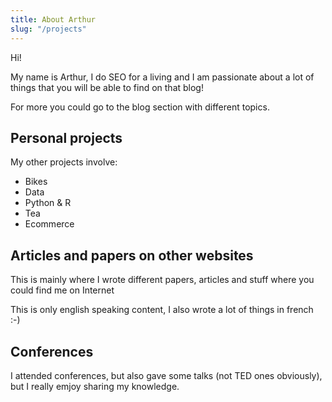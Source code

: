```yaml
---
title: About Arthur
slug: "/projects"
---
```


Hi!

My name is Arthur, I do SEO for a living and I am passionate about a lot of things that you will be able to find on that blog!

For more you could go to the blog section with different topics.

## Personal projects

My other projects involve:
* Bikes
* Data
* Python & R
* Tea
* Ecommerce

## Articles and papers on other websites

This is mainly where I wrote different papers, articles and stuff where you could find me on Internet


This is only english speaking content, I also wrote a lot of things in french :-) 

## Conferences

I attended conferences, but also gave some talks (not TED ones obviously), but I really emjoy sharing my knowledge.